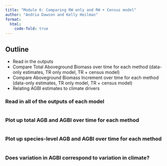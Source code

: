 ```yaml
---
title: "Module 6: Comparing RW only and RW + Census model"
author: "Andria Dawson and Kelly Heilman"
format:
  html:
    code-fold: true
---
```


## Outline
  - Read in the outputs
  - Compare Total Aboveground Biomass over time for each method (data-only estimates, TR only model, TR + census model)
  - Compare Aboveground Biomass Increment over time for each method (data-only estimates, TR only model, TR + census model)
  - Relating AGBI estimates to climate drivers

### Read in all of the outputs of each model
```R

```

### Plot up total AGB and AGBI over time for each method
```R

```

### Plot up species-level AGB and AGBI over time for each method
```R

```


### Does variation in AGBI correspond to variation in climate?
```R

```
